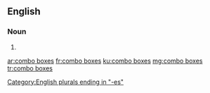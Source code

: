 ==English==

===Noun===
{{head|en|noun plural form|head=[[combo]] [[box]]es}}

# {{plural of|combo box|lang=en}}

[[Category:English plurals ending in "-es"]]

[[ar:combo boxes]]
[[fr:combo boxes]]
[[ku:combo boxes]]
[[mg:combo boxes]]
[[tr:combo boxes]]